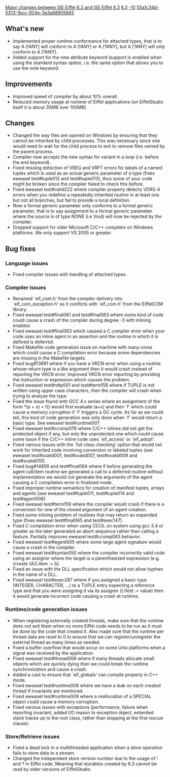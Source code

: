 [[Property:title|Major changes between ISE Eiffel 6.2 and ISE Eiffel 6.3]]
[[Property:link_title|6.3]]
[[Property:weight|-10]]
[[Property:uuid|55a1c34d-5313-1bcc-924e-3a3a68905665]]
==What's new==

{{seealso|[[Differences between standard ECMA-367 and Eiffel Software implementation|Differences between standard ECMA-367 and Eiffel Software implementation]] }}

* Implemented proper runtime conformance for attached types, that is to say A [!ANY] will conform to A [!ANY] or A [?ANY], but A [?ANY] will only conform to A [?ANY]. 
* Added support for the new <eiffel>attribute</eiffel> keyword (support is  enabled when using the standard syntax option, i.e. the same option that allows you to use the <eiffel>note</eiffel> keyword.

==Improvements==
* Improved speed of compiler by about 10% overall.
* Reduced memory usage at runtime of Eiffel applications (on EiffelStudio itself it is about 30MB over 100MB).

==Changes==
* Changed the way files are opened on Windows by ensuring that they cannot be inherited by child processes. This was necessary since one would need to wait for the child process to exit to remove files owned by the parent process.
* Compiler now accepts the new syntax for variant in a loop (i.e. before the <eiffel>end</eiffel> keyword). 
* Fixed missing detection of VREG and VRFT errors for labels of a named tuples which is used as an actual generic parameter of a type (fixes eweasel test#tuple012 and test#tuple013),  thus some of your code might be broken since the compiler failed to check this before.
* Fixed eweasel test#valid222 where compiler properly detects VDRS-4 errors when you redefine a repeatedly inherited routine in at least one but not all branches, but fail to provide a local definition.
* Now a formal generic parameter only conforms to a formal generic parameter, that is to say assignment to a formal generic parameter where the source is of type NONE (i.e <eiffel>Void</eiffel>) will now be rejected by the compiler.
* Dropped support for older Microsoft C/C++ compilers on Windows platforms. We only support VS 2005 or greater.

==Bug fixes==

===Language issues===
* Fixed compiler issues with handling of attached types.

===Compiler issues===
* Renamed `eif_com.h' from the compiler delivery into `eif_com_exception.h' as it conflicts with `eif_com.h' from the EiffelCOM library.
* Fixed eweasel test#final061 and test#final063 where some kind of code could cause a crash of the compiler during degree -3 with inlining enabled.
* Fixed eweasel test#final063 which caused a C compiler error when your code uses an inline agent in an assertion and the routine in which it is defined is deferred. 
* Fixed Makefile code generation issue on machine with many cores which could cause a C compilation error because some dependencies are missing in the Makefile targets.
* Fixed bug#13881 where if you have a VKCN error when using a routine whose return type is a like argument then it would crash instead of reporting the VKCN error. Improved VKCN error reporting by providing the instruction or expression which causes the problem.
* Fixed eweasel test#rdtp001 and test#term158 where if TUPLE is not written using upper case characters, then the compiler will crash when trying to analyze the type. 
* Fixed the issue found with GCC 4.x series where an assignment of the form *(a + x) = f() would first evaluate (a+x) and then `f' which could cause a memory corruption if `f' triggers a GC cycle. As far as we could tell, this kind of code generation was only done when `f' would return a basic type. See eweasel test#runtime007.
* Fixed eweasel test#ccomp076 where C/C++ inlines did not get the protected object if any, but only the unprotected one which could cause some issue if the C/C++ inline code uses `eif_access' or `eif_adopt'. 
* Fixed various issues with the `full class checking' option that would not work for inherited code involving conversion or labeled tuples (see eweasel test#svalid001, test#svalid007, test#svalid009 and test#svalid010). 
* Fixed bug#14856 and test#final064 where if before generating the agent call/item routine we generated a call to a deferred routine without implementation we would not generate the arguments of the agent causing a C compilation error in finalized mode.
* Fixed improper runtime semantics for creation of manifest tuples, arrays and agents (see eweasel test#tuple011, test#tuple014 and test#agent006)
* Fixed eweasel test#term159 where the compiler would crash if there is a conversion for one of the closed argument of an agent creation. 
* Fixed some inlining problem of routines that may return an expanded type (fixes eweasel test#final065 and test#exec147). 
* Fixed C compilation error when using CECIL on system using gcc 3.4 or greater as the later generated an abort sequence rather than calling a feature. Partially improves eweasel test#ccomp063 behavior. 
* Fixed eweasel test#agent005 where some large agent signature would cause a crash in the compiler. 
* Fixed eweasel test#syntax050 where the compiler incorrectly valid code using an assigner where the target is a parenthesized expression (e.g. <eiffel>(create {A}).item := b</eiffel>). 
* Fixed an issue with the DLL specification which would not allow hyphen in the name of a DLL.
* Fixed eweasel test#exec287 where if you assigned a basic type (INTEGER, CHARACTER, ...) to a TUPLE entry expecting a reference type and that you were assigning it via its assigner (<eiffel>t.field := value</eiffel>) then it would generate incorrect code causing a crash at runtime. 

===Runtime/code generation issues===
* When registering externally created threads, make sure that the runtime does not exit them when no more Eiffel code needs to be run as it must be done by the code that created it. Also made sure that the runtime per thread data are reset to 0 to ensure that we can register/unregister the external thread as many times as needed. 
* Fixed a buffer overflow that would occur on some Unix platforms when a signal was received by the application.
* Fixed eweasel test#thread006 where if many threads allocate small objects which are quickly dying then we could break the runtime synchronization and cause a crash.
* Added a cast to ensure that `eif_globals' can compile properly in C++ mode.
* Fixed eweasel test#runtime008 where we have a leak on each created thread if invariants are monitored.
* Fixed eweasel test#runtime009 where a reallocation of a SPECIAL object could cause a memory corruption.
* Fixed various issues with exceptions (performance, failure when reporting invariant, added I/O  reason to exception object, extended stack traces up to the root class, rather than stopping at the first rescue clause).

===Store/Retrieve issues===
* Fixed a dead lock in a multithreaded application when a store operation fails to store data to a stream. 
* Changed the independent store version number due to the usage of ! and ? in Eiffel code. Meaning that storables created by 6.3 cannot  be read by older versions of EiffelStudio.


